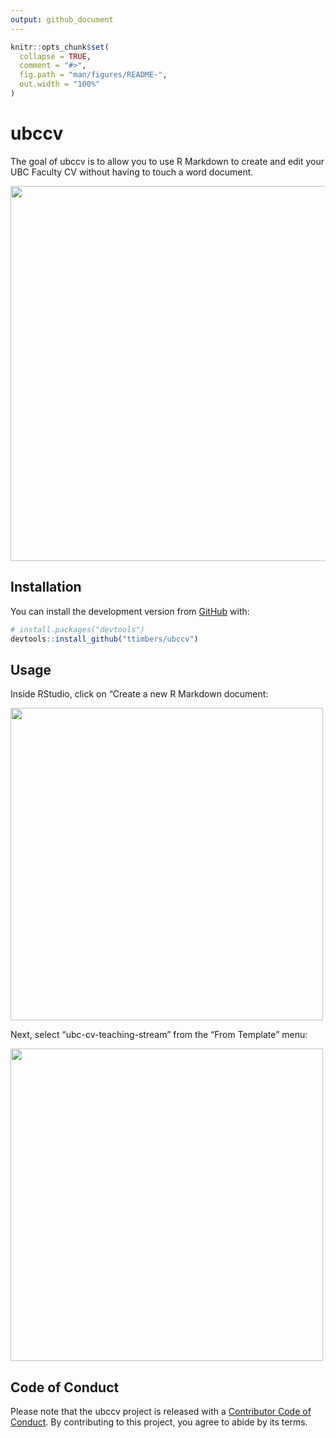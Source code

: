 ```yaml
---
output: github_document
---
```


<!-- README.md is generated from README.Rmd. Please edit that file -->

```r
knitr::opts_chunk$set(
  collapse = TRUE,
  comment = "#>",
  fig.path = "man/figures/README-",
  out.width = "100%"
)
```

# ubccv

<!-- badges: start -->
<!-- badges: end -->

The goal of ubccv is to allow you to use R Markdown to create and edit your UBC Faculty CV without having to touch a word document.

<img src="man/figures/ubccv.png" width=600>

## Installation

You can install the development version from [GitHub](https://github.com/) with:

``` r
# install.packages("devtools")
devtools::install_github("ttimbers/ubccv")
```
## Usage

Inside RStudio, click on "Create a new R Markdown document:

<img src="man/figures/create_rmd.png" width=500>

Next, select "ubc-cv-teaching-stream" from the "From Template" menu:

<img src="man/figures/template.png" width=500>

## Code of Conduct
  
  Please note that the ubccv project is released with a [Contributor Code of Conduct](https://contributor-covenant.org/version/2/0/CODE_OF_CONDUCT.html). By contributing to this project, you agree to abide by its terms.
